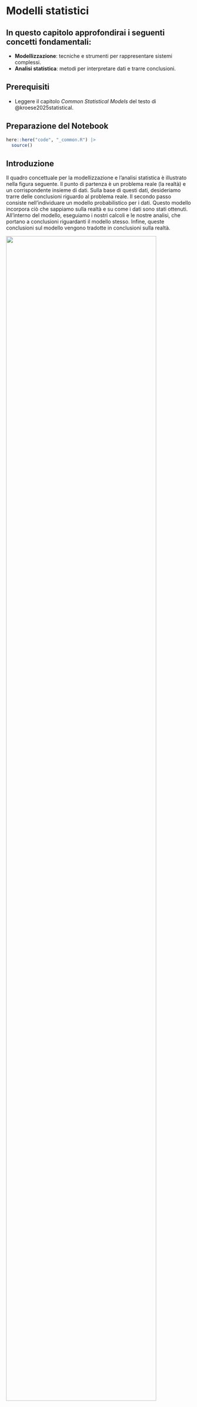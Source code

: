 # Modelli statistici {#sec-bayes-stat-models}

::: callout-important
## In questo capitolo approfondirai i seguenti concetti fondamentali:  

- **Modellizzazione**: tecniche e strumenti per rappresentare sistemi complessi.  
- **Analisi statistica**: metodi per interpretare dati e trarre conclusioni.  
:::  

::: callout-tip
## Prerequisiti

- Leggere il capitolo *Common Statistical Models* del testo di @kroese2025statistical.
:::

::: callout-caution
## Preparazione del Notebook

```r
here::here("code", "_common.R") |> 
  source()
```
:::

## Introduzione

Il quadro concettuale per la modellizzazione e l'analisi statistica è illustrato nella figura seguente. Il punto di partenza è un problema reale (la realtà) e un corrispondente insieme di dati. Sulla base di questi dati, desideriamo trarre delle conclusioni riguardo al problema reale. Il secondo passo consiste nell'individuare un modello probabilistico per i dati. Questo modello incorpora ciò che sappiamo sulla realtà e su come i dati sono stati ottenuti. All'interno del modello, eseguiamo i nostri calcoli e le nostre analisi, che portano a conclusioni riguardanti il modello stesso. Infine, queste conclusioni sul modello vengono tradotte in conclusioni sulla realtà.

::: {#fig-modeling-analysis}
![](../../figures/modeling_analysis.png){width="90%"}

Modellizzazione e analisi statistica [figura tratta da @kroese2025statistical].
:::

La statistica matematica utilizza la teoria della probabilità e altri rami della matematica per studiare i dati. In particolare, i dati sono considerati come realizzazioni di variabili casuali la cui distribuzione congiunta è specificata in anticipo, eventualmente con alcuni parametri sconosciuti. L'analisi matematica si concentra quindi esclusivamente sul modello e sui suoi parametri.

## Campionamento indipendente da una distribuzione fissa

Uno dei modelli statistici più semplici è quello in cui i dati$X_1, \ldots, X_n$sono considerati **indipendenti e identicamente distribuiti** (iid). Per indicare che le variabili casuali formano un campione iid da una distribuzione di probabilità, si utilizza la notazione:

$$
X_1, \ldots, X_n \stackrel{\text{iid}}{\sim} f \quad \text{oppure} \quad X_1, \ldots, X_n \stackrel{\text{iid}}{\sim} \text{Dist},
$$

dove $f$ rappresenta la funzione di densità di probabilità (pdf) della distribuzione, e "Dist" indica una generica distribuzione. Sia $f(x_1, \ldots, x_n)$ la pdf congiunta delle variabili $X_1, \ldots, X_n$. Allora, per la Regola del Prodotto, la pdf congiunta può essere espressa come il prodotto delle pdf marginali:

$$
f(x_1, \ldots, x_n) = f(x_1) \cdot f(x_2) \cdot \ldots \cdot f(x_n).
$$

In altre parole, poiché le variabili sono indipendenti e identicamente distribuite, la distribuzione congiunta è semplicemente il prodotto delle distribuzioni individuali di ciascuna variabile.


::: {#exm-}
Ogni scenario descritto di seguito può essere modellato tramite un campione di variabili casuali indipendenti e identicamente distribuite (I.I.D.).

1. **Lancio di un dado:** Lanciamo un dado 100 volte e registriamo se al lancio i-esimo compare il numero 6 o meno. Definiamo $X_i = 1$ se al lancio i-esimo esce un 6, e $X_i = 0$ altrimenti, per $i = 1, \dots, 100$. Allora:

  $$
   X_1, \dots, X_{100} \sim \text{Ber}(p) \quad \text{(indipendentemente e identicamente distribuite)},
  $$

  dove $p$ è la probabilità di ottenere un 6 in un singolo lancio (nota o sconosciuta). Ad esempio, se il dado è equilibrato, $p = 1/6$.

2. **Misurazione delle altezze:** Selezioniamo casualmente 300 uomini tra i 40 e i 50 anni da una popolazione ampia e misuriamo le loro altezze. Sia $X_i$l'altezza dell'uomo i-esimo selezionato, per $i = 1, \dots, 300$. Allora:

  $$
   X_1, \dots, X_{300} \sim N(\mu, \sigma^2),
  $$
   
   dove $\mu$ e $\sigma^2$ sono rispettivamente la media e la varianza della distribuzione delle altezze, parametri sconosciuti.

3. **Valutazione delle reazioni a stimoli emotivi:** Un gruppo di 20 partecipanti viene sottoposto a uno studio in cui vengono mostrati diversi stimoli emotivi (ad esempio, immagini positive, negative o neutre). Per ciascun partecipante, viene registrato il numero di volte in cui si verifica una risposta fisiologica significativa (come un aumento del battito cardiaco) durante l'esposizione agli stimoli. Sia $X_i$ il numero di risposte fisiologiche significative registrate per il partecipante i-esimo, per $i = 1, \dots, 20$. Allora:

  $$
   X_1, \dots, X_{20} \sim \text{Poi}(\mu),
  $$
   
   dove $\mu > 0$ è il parametro di intensità della distribuzione di Poisson, che rappresenta la frequenza media di risposte fisiologiche significative per stimolo.

4. **Simulazione di test cognitivi:** Un ricercatore sviluppa un modello computazionale per simulare le prestazioni cognitive di individui in un test di memoria. Il modello viene eseguito 10 volte con diverse configurazioni iniziali casuali (seed diversi), e per ogni esecuzione viene registrato il punteggio totale ottenuto nel test simulato. Sia $X_i$ il punteggio totale ottenuto nella i-esima simulazione, per $i = 1, \dots, 10$. Allora:

  $$
   X_1, \dots, X_{10} \sim \text{Dist},
  $$
   
   dove $\text{Dist}$ è una distribuzione sconosciuta che descrive la variabilità dei punteggi totali nei test cognitivi simulati.
:::

## Campioni Multipli Indipendenti

Il caso di un singolo campione I.I.D. (indipendente e identicamente distribuito), descritto nella Sezione 4.1, può essere facilmente generalizzato a più campioni I.I.D. I modelli più comuni coinvolgono variabili casuali di Bernoulli e normali.

::: {#exm-}
Per valutare se esista una differenza tra i ragazzi e le ragazze riguardo alla propensione a rispondere "sì" a una domanda su un particolare tratto di personalità (ad esempio, "Ti consideri una persona empatica?"), selezioniamo casualmente 100 ragazzi e 100 ragazze e chiediamo loro di rispondere "sì" o "no" alla domanda. Questo scenario può essere modellato tramite due campioni indipendenti di variabili casuali di Bernoulli.

Specificamente, per$i = 1, \dots, 100$: 

- Sia $X_i = 1$ se il ragazzo i-esimo risponde "sì" alla domanda, e $X_i = 0$ altrimenti.  
- Sia $Y_i = 1$ se la ragazza i-esima risponde "sì" alla domanda, e $Y_i = 0$ altrimenti.

In questo modo, otteniamo il seguente modello:

$$
X_1, \dots, X_{100} \sim \text{Ber}(p_1) \quad \text{(I.I.D.)},
$$

$$
Y_1, \dots, Y_{100} \sim \text{Ber}(p_2) \quad \text{(I.I.D.)},
$$

dove $X_1, \dots, X_{100}, Y_1, \dots, Y_{100}$ sono variabili indipendenti, e $p_1$ e $p_2$ sono parametri sconosciuti che rappresentano, rispettivamente, la probabilità che un ragazzo o una ragazza risponda "sì" alla domanda.

L'obiettivo è stimare la differenza $p_1 - p_2$ basandosi sui valori osservati di $X_1, \dots, X_{100}$ e $Y_1, \dots, Y_{100}$. Nota che è sufficiente registrare il numero totale di ragazzi e ragazze che rispondono "sì" in ciascun gruppo, ovvero:

$$
X = \sum_{i=1}^{100} X_i \quad \text{e} \quad Y = \sum_{i=1}^{100} Y_i.
$$

Questo porta al modello binomiale a due campioni:

$$
X \sim \text{Bin}(100, p_1), \quad Y \sim \text{Bin}(100, p_2),
$$

dove $X$ e $Y$ sono indipendenti, e $p_1$ e $p_2$ sono sconosciuti.
:::

::: {#exm-}
Da una popolazione ampia, selezioniamo 200 uomini tra i 25 e i 30 anni e misuriamo le loro altezze. Per ogni persona, registreremo anche se la madre ha fumato durante la gravidanza o meno. Supponiamo che 60 madri abbiano fumato durante la gravidanza.

Sia:

- $X_1, \dots, X_{60}$ le altezze degli uomini le cui madri hanno fumato,
- $Y_1, \dots, Y_{140}$ le altezze degli uomini le cui madri non hanno fumato.

Un possibile modello è quello normale a due campioni: 
$$
X_1, \dots, X_{60} \sim N(\mu_1, \sigma_1^2) \quad \text{(I.I.D.)},
$$ 

$$
Y_1, \dots, Y_{140} \sim N(\mu_2, \sigma_2^2) \quad \text{(I.I.D.)},
$$

dove $X_1, \dots, X_{60}, Y_1, \dots, Y_{140}$ sono variabili indipendenti, e i parametri $\mu_1, \mu_2, \sigma_1^2, \sigma_2^2$ sono sconosciuti.

Tipicamente, si vorrebbe valutare la differenza $\mu_1 - \mu_2$, ovvero se il fumo durante la gravidanza influisce sull'altezza media dei figli. Invece di dividere i dati in due gruppi (madri fumatrici e non fumatrici), sarebbe possibile suddividere ulteriormente il gruppo "madri fumatrici" in sottogruppi in base all'intensità del fumo, ad esempio: raramente, moderatamente e intensamente. In tal caso, i dati potrebbero essere modellati tramite quattro campioni indipendenti da una distribuzione normale. Tale modello dipenderebbe, in generale, da otto parametri sconosciuti: quattro medie ($\mu_1, \mu_2, \mu_3, \mu_4$) e quattro varianze ($\sigma_1^2, \sigma_2^2, \sigma_3^2, \sigma_4^2$).
:::

## Modelli di Regressione Lineare

L'analisi della regressione riguarda la ricerca di relazioni tra diverse variabili. In particolare, c'è una variabile di risposta (o dipendente) che si vuole "spiegare" tramite una o più variabili esplicative (o indipendenti). Le variabili esplicative vengono anche chiamate predittori, covariate o variabili indipendenti. Nell'ultimo caso, la variabile di risposta è detta variabile dipendente. La regressione viene generalmente vista come una relazione funzionale tra variabili continue.

### Regressione Lineare Semplice

Il modello di regressione più basilare prevede una relazione lineare tra la variabile di risposta e una singola variabile esplicativa. Come nei dati sull'altezza forniti da Pearson, abbiamo misurazioni $(x_1, y_1), \dots, (x_n, y_n)$ che giacciono approssimativamente su una retta. Si assume che queste misurazioni siano realizzazioni di coppie $(x_1, Y_1), \dots, (x_n, Y_n)$, dove, per ogni variabile esplicativa deterministica $x_i$, la variabile di risposta $Y_i$ è una variabile casuale con:

$$
\mathbb{E}[Y_i] = \beta_0 + \beta_1 x_i, \quad i = 1, \dots, n,
$$

dove $\beta_0$ e $\beta_1$ sono parametri sconosciuti. La retta sconosciuta:

$$
y = \beta_0 + \beta_1 x
$$

è detta **retta di regressione**. Per specificare completamente il modello, è necessario definire la distribuzione congiunta di $Y_1, \dots, Y_n$. Il modello di regressione lineare più comune è descritto di seguito. L'aggettivo "semplice" si riferisce al fatto che viene utilizzata una sola variabile esplicativa per spiegare la risposta.

### Regressione Lineare Multipla

Un modello di regressione lineare che include più di una variabile esplicativa è detto **modello di regressione lineare multipla**. In un modello di regressione lineare multipla gaussiana, i dati di risposta $Y_1, \dots, Y_n$ dipendono da variabili esplicative multidimensionali $x_1, \dots, x_n$, con $x_i = [x_{i1}, \dots, x_{id}]^T$, attraverso la relazione lineare:

$$
Y_i = \beta_0 + \beta_1 x_{i1} + \cdots + \beta_d x_{id} + \varepsilon_i, \quad \varepsilon_1, \dots, \varepsilon_n \sim \text{i.i.d. } N(0, \sigma^2),
$$

dove $\varepsilon_i$ rappresenta il termine di errore.

## Regressione Generale

### Modelli di Regressione Non Lineari

La regressione generale si occupa di modellare la relazione tra una variabile risposta $Y$ e una o più variabili esplicative $x$. In molti casi, la relazione tra le variabili non è lineare, ma può essere descritta da funzioni più complesse. Un modello di regressione generale può essere espresso nella forma:

$$
Y_i = g(x_i; \beta) + \varepsilon_i, \quad i = 1, \dots, n,
$$

dove:

- $g(x; \beta)$ è una funzione nota che descrive la relazione tra la variabile risposta $Y$ e le variabili esplicative $x$, dipendente dai parametri $\beta$.
- $\varepsilon_i$ rappresenta il termine di errore, solitamente assunto indipendente e identicamente distribuito (i.i.d.) con media nulla.

Se la funzione $g(x; \beta)$ è lineare nei parametri $\beta$, il modello è detto **modello di regressione lineare**. Tuttavia, quando $g(x; \beta)$ è una funzione non lineare in $\beta$, il modello è definito come **modello di regressione non lineare**.

##### Esempi di Modelli Non Lineari

Alcuni esempi comuni di modelli di regressione non lineari includono:

1. **Modello Esponenziale**:
   $$
   y = a e^{bx},
   $$
   dove $a$ e $b$ sono parametri da stimare.

2. **Modello di Legge di Potenza**:
   $$
   y = a x^b,
   $$
   utile per descrivere fenomeni in cui la relazione tra $y$ e $x$ è proporzionale a una potenza di $x$.

3. **Modello Logistico**:
   $$
   y = \frac{L}{1 + e^{-(a + bx)}},
   $$
   spesso utilizzato per modellare crescita limitata o curve a "S".

4. **Modello di Weibull**:
   $$
   y = 1 - e^{-\left(\frac{x}{a}\right)^b},
   $$
   comunemente usato in analisi della sopravvivenza e affidabilità.

In questi modelli, la funzione $g(x; \beta)$ non è lineare nei parametri $\beta$, richiedendo metodi di stima specifici, come la minimizzazione della somma dei quadrati ponderati o l'uso di algoritmi iterativi.

### Modello Lineare Generalizzato (GLM)

Nel contesto dei modelli lineari standard, si assume che gli errori $\varepsilon_i$ siano distribuiti normalmente con media zero e varianza costante ($\varepsilon_i \sim N(0, \sigma^2)$). Tuttavia, in molte applicazioni reali, questa ipotesi non è soddisfatta. Ad esempio:

- Le variabili risposta possono essere binarie (successo/fallimento), conteggiate (numeri interi non negativi), o positive e skewed.
- La varianza degli errori può non essere costante (eteroschedasticità).

Per affrontare queste situazioni, si utilizzano i **modelli lineari generalizzati (GLM)**, che estendono i modelli lineari tradizionali rilassando l'ipotesi di normalità sugli errori e consentendo relazioni non lineari tra la media della variabile risposta e le variabili esplicative.

Un GLM è definito da tre componenti principali:

1. **Funzione di Link**: Una funzione $h(\cdot)$ che collega la media della variabile risposta $\mu = \mathbb{E}[Y]$ alle variabili esplicative tramite un modello lineare:
   $$
   h(\mu) = \mathbf{x}^T \beta.
   $$
   Ad esempio, nel caso del modello logistico, la funzione di link è il logit:
   $$
   h(\mu) = \log\left(\frac{\mu}{1 - \mu}\right).
   $$

2. **Distribuzione della Variabile Risposta**: Si assume che $Y$ segua una distribuzione appartenente alla famiglia esponenziale, come Bernoulli, Poisson, Gamma, o Binomiale Negativa.

3. **Relazione di Varianza**: La varianza di $Y$ è funzione della sua media $\mu$, ad esempio:

   - Per la distribuzione Poisson: $\text{Var}(Y) = \mu$,
   - Per la distribuzione Gamma: $\text{Var}(Y) = \phi \mu^2$.

##### Esempi di GLM

1. **Regressione Logistica**:
   Utilizzata quando la variabile risposta è binaria ($Y \in \{0, 1\}$):
   $$
   \log\left(\frac{\mu}{1 - \mu}\right) = \mathbf{x}^T \beta,
   $$
   dove $\mu = \mathbb{P}(Y = 1)$.

2. **Regressione di Poisson**:
   Utilizzata per dati di conteggio ($Y \in \{0, 1, 2, \dots\}$):
   $$
   \log(\mu) = \mathbf{x}^T \beta,
   $$
   dove $\mu = \mathbb{E}[Y]$.

3. **Regressione Gamma**:
   Utilizzata per dati continui positivi e skewed:
   $$
   \log(\mu) = \mathbf{x}^T \beta.
   $$

### Confronto tra Modelli Non Lineari e GLM

| Caratteristica               | Modelli Non Lineari                       | GLM                                   |
|-----------------------------|-------------------------------------------|---------------------------------------|
| Funzione di Relazione         | Non lineare nei parametri                 | Lineare dopo trasformazione (funzione di link) |
| Distribuzione degli Errori    | Solitamente normale                      | Famiglia esponenziale                |
| Stima                        | Metodi iterativi (ad es., NLSS)           | Massima verosimiglianza              |
| Applicazioni                 | Curve di crescita, leggi fisiche         | Dati binari, conteggi, positivi      |

In sintesi, i modelli non lineari permettono di catturare relazioni complesse tra le variabili, mentre i GLM forniscono una struttura flessibile per gestire distribuzioni non gaussiane delle variabili risposta. Entrambi i tipi di modelli sono fondamentali per l'analisi statistica moderna.

### Modelli Psicologici

I modelli di regressione descritti in precedenza rappresentano uno strumento essenziale per l'analisi statistica, in quanto permettono di identificare e quantificare le relazioni tra variabili. Tuttavia, questi modelli hanno un carattere prevalentemente descrittivo: si limitano a evidenziare associazioni tra i dati senza fornire spiegazioni sui meccanismi causali o sui processi psicologici che le generano. Per comprendere appieno i fenomeni psicologici, è necessario andare oltre l'analisi delle associazioni statistiche e adottare modelli che descrivano i processi cognitivi e comportamentali sottostanti.

In questo contesto, i **modelli computazionali** sviluppati nell'ambito della psichiatria computazionale e della psicologia cognitiva assumono un ruolo centrale [@hitchcock2022computational]. A differenza dei modelli statistici tradizionali, i modelli computazionali cercano di simulare i processi mentali e decisionali, offrendo una rappresentazione dinamica e meccanicistica del comportamento umano. Due esempi particolarmente rilevanti sono:

1. **Modello di Apprendimento Associativo**:  
   Questo modello descrive come gli individui apprendono a associare stimoli e risposte attraverso meccanismi di condizionamento. Basato su principi derivati dalla psicologia comportamentale, il modello spiega come le esperienze passate influenzino le risposte future, modulando la forza delle associazioni tra stimoli e comportamenti. È ampiamente utilizzato per studiare fenomeni come l'apprendimento per tentativi ed errori, il condizionamento classico e operante, e la formazione di abitudini.

2. **Modello Drift-Diffusion**:  
   Questo modello rappresenta il processo decisionale come un'accumulazione progressiva di evidenza verso una soglia di decisione. Simula come le informazioni vengono integrate nel tempo, tenendo conto della velocità e dell'accuratezza delle scelte. Il modello è particolarmente utile per studiare situazioni in cui gli individui devono prendere decisioni in condizioni di incertezza, come nei compiti di discriminazione percettiva o nei test di attenzione e memoria.

Questi modelli computazionali non solo permettono di descrivere il comportamento osservato, ma offrono anche una finestra sui processi cognitivi e neurali che lo guidano. Attraverso la simulazione e la previsione del comportamento, è possibile formulare ipotesi verificabili sui meccanismi interni che regolano l'apprendimento, la decisione e altre funzioni cognitive.

Per chi desidera approfondire questi temi, è disponibile una risorsa introduttiva sui modelli computazionali in psicologia al seguente [sito](https://ccaudek.github.io/psicometria/). Questi strumenti rappresentano un ponte tra la teoria psicologica e l'analisi empirica, contribuendo a una comprensione più profonda e dinamica dei fenomeni mentali e comportamentali.

## Riflessioni Conclusive

In questo capitolo abbiamo esaminato i principi di base della modellizzazione statistica, partendo da problemi reali e introducendo strumenti probabilistici per l'analisi dei dati. Abbiamo presentato alcuni dei modelli più semplici, come il campionamento da una singola distribuzione, il campionamento da più distribuzioni e l'analisi di regressione, sia semplice che multipla. Questi approcci rappresentano il fondamento per utilizzare i dati al fine di trarre conclusioni su fenomeni psicologici, applicando metodi matematici e probabilistici in modo rigoroso.

Nel prosieguo del corso, ci concentreremo sui modelli introdotti in questo capitolo, approfondendone sia gli aspetti teorici che quelli pratici. Questo percorso ci consentirà di consolidare una comprensione solida dei principi statistici di base, che potrà essere estesa in futuro per affrontare contesti più articolati. Attraverso esempi applicativi e analisi dettagliate, svilupperemo le competenze necessarie per risolvere problemi concreti legati all'analisi dei dati psicologici, adottando un approccio metodico e strutturato.

In particolare, approfondiremo temi come il campionamento da una o più distribuzioni e i modelli di regressione, sia semplice che multipla, che costituiscono la base per tecniche statistiche più avanzate. Lo studio di questi argomenti ci fornirà gli strumenti per interpretare i dati, formulare ipotesi e trarre conclusioni, contribuendo così a una migliore comprensione dei fenomeni psicologici oggetto di indagine.

## Informazioni sull'Ambiente di Sviluppo {.unnumbered} 

```r
sessionInfo()
```

## Bibliografia {.unnumbered}

